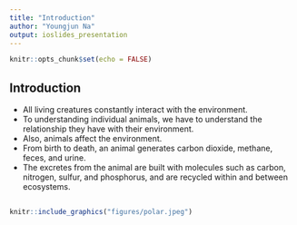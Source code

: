 ```yaml
---
title: "Introduction"
author: "Youngjun Na"
output: ioslides_presentation
---
```


```r
knitr::opts_chunk$set(echo = FALSE)
```

## Introduction

- All living creatures constantly interact with the environment. 
- To understanding individual animals, we have to understand the relationship they have with their environment. 
- Also, animals affect the environment. 
- From birth to death, an animal generates carbon dioxide, methane, feces, and urine. 
- The excretes from the animal are built with molecules such as carbon, nitrogen, sulfur, and phosphorus, and are recycled within and between ecosystems. 

## 
```r
knitr::include_graphics("figures/polar.jpeg")
```
